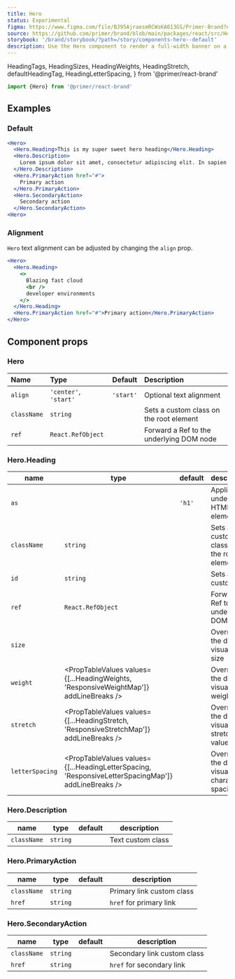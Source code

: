 ```yaml
---
title: Hero
status: Experimental
figma: https://www.figma.com/file/BJ95AjraesmRCWsKA013GS/Primer-Brand?node-id=431%3A8481
source: https://github.com/primer/brand/blob/main/packages/react/src/Hero/Hero.tsx
storybook: '/brand/storybook/?path=/story/components-hero--default'
description: Use the Hero component to render a full-width banner on a webpage
---
```


  HeadingTags,
  HeadingSizes,
  HeadingWeights,
  HeadingStretch,
  defaultHeadingTag,
  HeadingLetterSpacing,
} from '@primer/react-brand'

```js
import {Hero} from '@primer/react-brand'
```

## Examples

### Default

```jsx live
<Hero>
  <Hero.Heading>This is my super sweet hero heading</Hero.Heading>
  <Hero.Description>
    Lorem ipsum dolor sit amet, consectetur adipiscing elit. In sapien sit ullamcorper id. Aliquam luctus sed turpis felis nam pulvinar risus elementum.
  </Hero.Description>
  <Hero.PrimaryAction href="#">
    Primary action
  </Hero.PrimaryAction>
  <Hero.SecondaryAction>
    Secondary action
  </Hero.SecondaryAction>
<Hero>
```

### Alignment

`Hero` text alignment can be adjusted by changing the `align` prop.

```jsx live
<Hero>
  <Hero.Heading>
    <>
      Blazing fast cloud
      <br />
      developer environments
    </>
  </Hero.Heading>
  <Hero.PrimaryAction href="#">Primary action</Hero.PrimaryAction>
</Hero>
```

## Component props

### Hero

| Name        | Type                  |  Default  | Description                              |
| :---------- | :-------------------- | :-------: | :--------------------------------------- |
| `align`     | `'center'`, `'start'` | `'start'` | Optional text alignment                  |
| `className` | `string`              |           | Sets a custom class on the root element  |
| `ref`       | `React.RefObject`     |           | Forward a Ref to the underlying DOM node |

### Hero.Heading

| name            | type                                                                                               | default | description                                    |
| --------------- | -------------------------------------------------------------------------------------------------- | ------- | ---------------------------------------------- |
| `as`            | <PropTableValues values={HeadingTags} addLineBreaks />                                             | `'h1'`  | Applies the underlying HTML element            |
| `className`     | `string`                                                                                           |         | Sets a custom class on the root element        |
| `id`            | `string`                                                                                           |         | Sets a custom id                               |
| `ref`           | `React.RefObject`                                                                                  |         | Forward a Ref to the underlying DOM node       |
| `size`          | <PropTableValues values={HeadingSizes} addLineBreaks />                                            |         | Override the default visual text size          |
| `weight`        | <PropTableValues values={[...HeadingWeights, 'ResponsiveWeightMap']} addLineBreaks />              |         | Override the default visual text weight        |
| `stretch`       | <PropTableValues values={[...HeadingStretch, 'ResponsiveStretchMap']} addLineBreaks />             |         | Override the default visual text stretch value |
| `letterSpacing` | <PropTableValues values={[...HeadingLetterSpacing, 'ResponsiveLetterSpacingMap']} addLineBreaks /> |         | Override the default visual character spacing  |

### Hero.Description

| name        | type     | default | description       |
| ----------- | -------- | ------- | ----------------- |
| `className` | `string` |         | Text custom class |

### Hero.PrimaryAction

| name        | type     | default | description               |
| ----------- | -------- | ------- | ------------------------- |
| `className` | `string` |         | Primary link custom class |
| `href`      | `string` |         | `href` for primary link   |

### Hero.SecondaryAction

| name        | type     | default | description                 |
| ----------- | -------- | ------- | --------------------------- |
| `className` | `string` |         | Secondary link custom class |
| `href`      | `string` |         | `href` for secondary link   |
